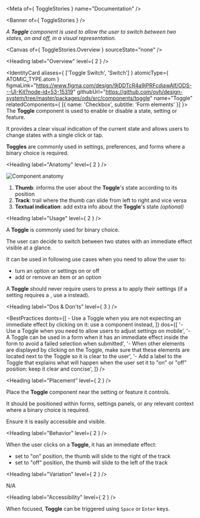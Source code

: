 
<Meta of={ ToggleStories } name="Documentation" />

<Banner of={ ToggleStories } />

_A **Toggle** component is used to allow the user to switch between two states, on and off, in a visual representation._

<Canvas of={ ToggleStories.Overview } sourceState="none" />

<Heading label="Overview" level={ 2 } />

<IdentityCard aliases={ ['Toggle Switch', 'Switch'] }
              atomicType={ ATOMIC_TYPE.atom }
              figmaLink="https://www.figma.com/design/9jDDTcR4a9jPRFcdjawAlf/ODS---UI-Kit?node-id=53-15319"
              githubUrl="https://github.com/ovh/design-system/tree/master/packages/ods/src/components/toggle"
              name="Toggle"
              relatedComponents={ [{ name: 'Checkbox', subtitle: 'Form elements' }] }>
  The **Toggle** component is used to enable or disable a state, setting or feature.

  It provides a clear visual indication of the current state and allows users to change states with a single click or
  tap.

  **Toggles** are commonly used in settings, preferences, and forms where a binary choice is required.
</IdentityCard>

<Heading label="Anatomy" level={ 2 } />

![Component anatomy](components/toggle/anatomy.png "Component anatomy")

1. **Thumb**: informs the user about the **Toggle**'s state according to its position
2. **Track**: trail where the thumb can slide from left to right and vice versa
3. **Textual indication**: add extra info about the **Toggle**'s state _(optional)_

<Heading label="Usage" level={ 2 } />

A **Toggle** is commonly used for binary choice.

The user can decide to switch between two states with an immediate effect visible at a glance.

It can be used in following use cases when you need to allow the user to:
- turn an option or settings on or off
- add or remove an item or an option

A **Toggle** should never require users to press a <StorybookLink kind="ODS Components/Button" label="Button" story="Documentation" /> to apply their settings (if a setting requires a <StorybookLink kind="ODS Components/Button" label="Button" story="Documentation" />, use a <StorybookLink kind="ODS Components/Form elements/Checkbox" label="Checkbox" story="Documentation" /> instead).

<Heading label="Dos & Don'ts" level={ 3 } />

<BestPractices
  donts={[
    <span>- Use a Toggle when you are not expecting an immediate effect by clicking on it: use a <StorybookLink kind="ODS Components/Form elements/Checkbox" label="Checkbox" story="Documentation" /> component instead</span>,
  ]}
  dos={[
    '- Use a Toggle when you need to allow users to adjust settings on mobile',
    '- A Toggle can be used in a form when it has an immediate effect inside the form to avoid a failed selection when submitted',
    '- When other elements are displayed by clicking on the Toggle, make sure that these elements are located next to the Toggle so it is clear to the user',
    '- Add a label to the Toggle that explains what will happen when the user set it to "on" or "off" position: keep it clear and concise',
  ]}
/>

<Heading label="Placement" level={ 2 } />

Place the **Toggle** component near the setting or feature it controls.

It should be positioned within forms, settings panels, or any relevant context where a binary choice is required.

Ensure it is easily accessible and visible.

<Heading label="Behavior" level={ 2 } />

When the user clicks on a **Toggle**, it has an immediate effect:
- set to "on" position, the thumb will slide to the right of the track
- set to "off" position, the thumb will slide to the left of the track

<Heading label="Variation" level={ 2 } />

N/A

<Heading label="Accessibility" level={ 2 } />

When focused, **Toggle** can be triggered using `Space` or `Enter` keys.
